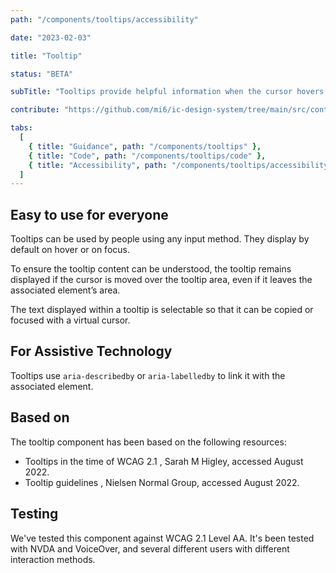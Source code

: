 ```yaml
---
path: "/components/tooltips/accessibility"

date: "2023-02-03"

title: "Tooltip"

status: "BETA"

subTitle: "Tooltips provide helpful information when the cursor hovers over an element or when focus is applied."

contribute: "https://github.com/mi6/ic-design-system/tree/main/src/content/structured/components/tooltips"

tabs:
  [
    { title: "Guidance", path: "/components/tooltips" },
    { title: "Code", path: "/components/tooltips/code" },
    { title: "Accessibility", path: "/components/tooltips/accessibility" },
  ]
---
```


## Easy to use for everyone

Tooltips can be used by people using any input method. They display by default on hover or on focus.

To ensure the tooltip content can be understood, the tooltip remains displayed if the cursor is moved over the tooltip area, even if it leaves the associated element’s area.

The text displayed within a tooltip is selectable so that it can be copied or focused with a virtual cursor.

## For Assistive Technology

Tooltips use `aria-describedby` or `aria-labelledby` to link it with the associated element.

## Based on

The tooltip component has been based on the following resources:

<ul>
  <li>
    <ic-link
      target="_blank"
      href="https://sarahmhigley.com/writing/tooltips-in-wcag-21/"
      rel="noreferer noopener nofollow"
    >
      Tooltips in the time of WCAG 2.1
    </ic-link>
    , Sarah M Higley, accessed August 2022.
  </li>
  <li>
    <ic-link
      target="_blank"
      href="https://www.nngroup.com/articles/tooltip-guidelines/"
      rel="noreferer noopener nofollow"
    >
      Tooltip guidelines
    </ic-link>
    , Nielsen Normal Group, accessed August 2022.
  </li>
</ul>

## Testing

We've tested this component against WCAG 2.1 Level AA. It's been tested with NVDA and VoiceOver, and several different users with different interaction methods.
